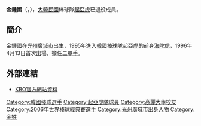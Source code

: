 {{他用|subject=韓國棒球員金鍾國|other=其他同名人物|金鍾國 (消歧義)}}
{{Infobox KBO player|
|name=金鍾國|
|image=|
|width=300|
|position=一軍總教練|
|team=起亞虎|
|number=74|
|bats=左|
|throws=左|
|birthdate={{birth_date_and_age|1973|9|14|mf=y}}|
|birthplace={{KOR}}[[光州廣域市|光州廣域市]]|
|debutdate=4月13日
|debutyear=1996年
|debutteam=海陀虎
|statyear=2009年球季
|stat1label=打擊率
|stat1value=0.247
|stat2label=全壘打
|stat2value=66
|stat3label=打點
|stat3value=429
|stat4label=盜壘
|stat4value=254
|teams=<nowiki></nowiki> 
|teams=<nowiki></nowiki>
*[[海陀虎|海陀虎]] / [[起亞虎|起亞虎]]（1996年－2009年）
'''教練時期'''
*[[起亞虎|起亞虎]]一軍打擊教練（2010年－2021年）
*[[起亞虎|起亞虎]]一軍總教練（2022年－）
|careerhighlights= 金手套獎（{{By|2002}}）<br>3屆[[韓國大賽|韓國大賽]]冠軍（{{By|1996}}、{{By|1997}}、{{By|2009}}）
}}
{{Korean
|title= 金鍾國
|hangul= 김종국
|hanja= {{linktext|金|鍾|國|}}
|rr= Kim Jong-Kook
|mr= Kim Jong-Kook
}}
{{MedalTableTop}}
{{MedalSport |男子棒球}}
{{MedalCompetition |[[世界棒球經典賽|世界棒球經典賽]]}}
{{MedalBronze | [[世界棒球經典賽|2006 聖地牙哥]] | [[世界棒球經典賽|棒球大賽]]}}
{{MedalBottom}}

'''金鍾國'''（{{lang-ko|'''김종국'''}}，{{bd|1973年|9月14日|catIdx=K}}），[[大韓民國|大韓民國]]棒球隊[[起亞虎|起亞虎]]已退役成員。

==簡介==
金鍾國在[[光州廣域市|光州廣域市]]出生，1995年進入[[韓國|韓國]]棒球隊[[起亞虎|起亞虎]]的前身[[海陀虎|海陀虎]]，1996年4月13日首次出場，擔任[[二壘手|二壘手]]。

== 外部連結 ==
* [http://www.koreabaseball.com/record/player.asp?player_id=96616 KBO官方網站資料] {{Wayback|url=http://www.koreabaseball.com/record/player.asp?player_id=96616 |date=20160324194224 }}
{{起亞虎隊球員名單}}
{{2019年世界棒球12強賽韓國成棒代表隊}}
{{DEFAULTSORT:Kim Jong Kook}}
[[Category:韓國棒球選手|Category:韓國棒球選手]]
[[Category:起亞虎隊球員|Category:起亞虎隊球員]]
[[Category:高麗大學校友|Category:高麗大學校友]]
[[Category:2006年世界棒球經典賽選手|Category:2006年世界棒球經典賽選手]]
[[Category:光州廣域市出身人物|Category:光州廣域市出身人物]]
[[Category:金姓|Category:金姓]]